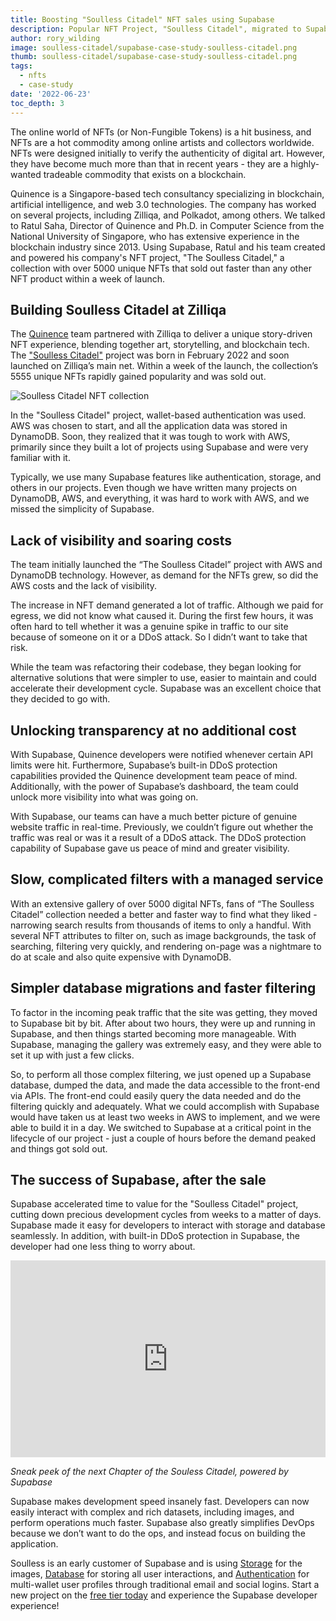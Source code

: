 ```yaml
---
title: Boosting "Soulless Citadel" NFT sales using Supabase
description: Popular NFT Project, "Soulless Citadel", migrated to Supabase to accelerate development cycle and simplify DevOps.
author: rory_wilding
image: soulless-citadel/supabase-case-study-soulless-citadel.png
thumb: soulless-citadel/supabase-case-study-soulless-citadel.png
tags:
  - nfts
  - case-study
date: '2022-06-23'
toc_depth: 3
---
```


The online world of NFTs (or Non-Fungible Tokens) is a hit business, and NFTs are a hot commodity among online artists and collectors worldwide. NFTs were designed initially to verify the authenticity of digital art. However, they have become much more than that in recent years - they are a highly-wanted tradeable commodity that exists on a blockchain.

Quinence is a Singapore-based tech consultancy specializing in blockchain, artificial intelligence, and web 3.0 technologies. The company has worked on several projects, including Zilliqa, and Polkadot, among others. We talked to Ratul Saha, Director of Quinence and Ph.D. in Computer Science from the National University of Singapore, who has extensive experience in the blockchain industry since 2013. Using Supabase, Ratul and his team created and powered his company's NFT project, "The Soulless Citadel," a collection with over 5000 unique NFTs that sold out faster than any other NFT product within a week of launch.

## Building Soulless Citadel at Zilliqa

The [Quinence](https://quinence.com/) team partnered with Zilliqa to deliver a unique story-driven NFT experience, blending together art, storytelling, and blockchain tech. 
The ["Soulless Citadel"](https://soullesscitadel.com/) project was born in February 2022 and soon launched on Zilliqa’s main net. Within a week of the launch, the collection’s 5555 unique NFTs rapidly gained popularity and was sold out.

![Soulless Citadel NFT collection](/images/blog/soulless-citadel/supabase-case-study-soulless-citadel-nft-carousel.png)

In the "Soulless Citadel" project, wallet-based authentication was used. AWS was chosen to start, and all the application data was stored in DynamoDB. Soon, they realized that it was tough to work with AWS, primarily since they built a lot of projects using Supabase and were very familiar with it.

<Quote img="ratul-sahal-director-at-quinence.jpeg" caption="Ratul Saha - Director at Quinence">
 Typically, we use many Supabase features like authentication, storage, and others in our projects. Even though we have written many projects on DynamoDB, AWS, and everything, it was hard to work with AWS, and we missed the simplicity of Supabase.
</Quote>

## Lack of visibility and soaring costs
The team initially launched the “The Soulless Citadel” project with AWS and DynamoDB technology. However, as demand for the NFTs grew, so did the AWS costs and the lack of visibility.

<Quote img="ratul-sahal-director-at-quinence.jpeg" caption="Ratul Saha - Director at Quinence">
 The increase in NFT demand generated a lot of traffic. Although we paid for egress, we did not know what caused it. During the first few hours,  it was often hard to tell whether it was a genuine spike in traffic to our site because of someone on it or a DDoS attack. So I didn’t want to take that risk.
</Quote>

While the team was refactoring their codebase, they began looking for alternative solutions that were simpler to use, easier to maintain and could accelerate their development cycle. Supabase was an excellent choice that they decided to go with.

## Unlocking transparency at no additional cost

With Supabase, Quinence developers were notified whenever certain API limits were hit. Furthermore, Supabase’s built-in DDoS protection capabilities provided the Quinence development team peace of mind. Additionally, with the power of Supabase’s dashboard, the team could unlock more visibility into what was going on.

<Quote img="ratul-sahal-director-at-quinence.jpeg" caption="Ratul Saha - Director at Quinence">
  With Supabase, our teams can have a much better picture of genuine website traffic in real-time. Previously, we couldn’t figure out whether the traffic was real or was it a result of a DDoS attack. The DDoS protection capability of Supabase gave us peace of mind and greater visibility.
</Quote>

## Slow, complicated filters with a managed service

With an extensive gallery of over 5000 digital NFTs, fans of “The Soulless Citadel” collection needed a better and faster way to find what they liked - narrowing search results from thousands of items to only a handful. With several NFT attributes to filter on, such as image backgrounds, the task of searching, filtering very quickly, and rendering on-page was a nightmare to do at scale and also quite expensive with DynamoDB.

## Simpler database migrations and faster filtering

To factor in the incoming peak traffic that the site was getting, they moved to Supabase bit by bit. After about two hours, they were up and running in Supabase, and then things started becoming more manageable. With Supabase, managing the gallery was extremely easy, and they were able to set it up with just a few clicks. 

<Quote img="ratul-sahal-director-at-quinence.jpeg" caption="Ratul Saha - Director at Quinence">
  So, to perform all those complex filtering, we just opened up a Supabase database, dumped the data, and made the data accessible to the front-end via APIs. The front-end could easily query the data needed and do the filtering quickly and adequately. What we could accomplish with Supabase would have taken us at least two weeks in AWS to implement, and we were able to build it in a day. We switched to Supabase at a critical point in the lifecycle of our project - just a couple of hours before the demand peaked and things got sold out.</Quote>

## The success of Supabase, after the sale

Supabase accelerated time to value for the "Soulless Citadel" project, cutting down precious development cycles from weeks to a matter of days. Supabase made it easy for developers to interact with storage and database seamlessly. In addition, with built-in DDoS protection in Supabase, the developer had one less thing to worry about.

<iframe width="100%" height="315" src="https://www.youtube.com/embed/kTfRUNt2WC0" title="YouTube video player" frameborder="0" allow="accelerometer; autoplay; clipboard-write; encrypted-media; gyroscope; picture-in-picture" allowfullscreen></iframe>

_Sneak peek of the next Chapter of the Souless Citadel, powered by Supabase_

<Quote img="ratul-sahal-director-at-quinence.jpeg" caption="Ratul Saha - Director at Quinence">
  Supabase makes development speed insanely fast. Developers can now easily interact with complex and rich datasets, including images, and perform operations much faster. Supabase also greatly simplifies DevOps because we don’t want to do the ops, and instead focus on building the application.
</Quote>

Soulless is an early customer of Supabase and is using [Storage](https://supabase.com/storage) for the images, [Database](https://supabase.com/database) for storing all user interactions, and [Authentication](https://supabase.com/auth) for multi-wallet user profiles through traditional email and social logins. Start a new project on the [free tier today](https://app.supabase.com/) and experience the Supabase developer experience!
